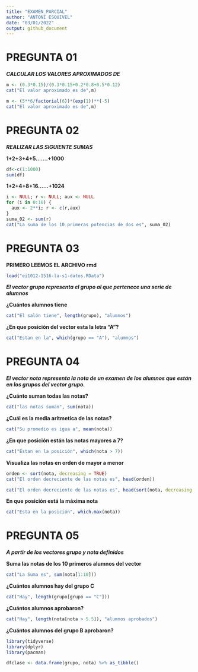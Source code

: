 ```yaml
---
title: "EXAMEN_PARCIAL"
author: "ANTONI ESQUIVEL"
date: "03/01/2022"
output: github_document
---
```




# PREGUNTA  01

***CALCULAR LOS VALORES APROXIMADOS DE***

```r
m <- (0.3*0.15)/(0.3*0.15+0.2*0.8+0.5*0.12)
cat("El valor aproximado es de",m)
```
```r
m <- (5**6/factorial(6))*(exp(1))**(-5)
cat("El valor aproximado es de",m)
```
# PREGUNTA  02

***REALIZAR LAS SIGUIENTE SUMAS***

**1+2+3+4+5.......+1000**
```r
df<-c(1:1000)
sum(df)

```

**1+2+4+8+16......+1024**

```r

i <- NULL; r <- NULL; aux <- NULL
for (i in 0:10) {
  aux <- 2**i; r <- c(r,aux)
}
suma_02 <- sum(r)
cat("La suma de los 10 primeras potencias de dos es", suma_02)

```

# PREGUNTA  03

**PRIMERO LEEMOS EL ARCHIVO rmd**

```r
load("ei1012-1516-la-s1-datos.RData")
```


***El vector grupo representa el grupo al que pertenece una serie de alumnos***

**¿Cuántos alumnos tiene**

```r
cat("El salón tiene", length(grupo), "alumnos")
```
**¿En que posición del vector esta la letra "A"?**

```r

cat("Estan en la", which(grupo == "A"), "alumnos")

```
# PREGUNTA  04

***El vector nota representa la nota de un examen de los alumnos que*** 
***están en los grupos del vector grupo.***

**¿Cuánto suman todas las notas?**

```r

cat("las notas suman", sum(nota))

```
**¿Cuál es la media aritmetica de las notas?**

```r

cat("Su promedio es igua a", mean(nota))

```

**¿En que posición están las notas mayores a 7?**

```r

cat("Estan en la posición", which(nota > 7))

```

**Visualiza las notas en orden de mayor a menor**

```r

orden <- sort(nota, decreasing = TRUE)
cat("El orden decreciente de las notas es", head(orden))

```
```r
cat("El orden decreciente de las notas es", head(sort(nota, decreasing = TRUE)))

```

**En que posición está la máxima nota**

```r
cat("Esta en la posición", which.max(nota))
```

# PREGUNTA  05

***A partir de los vectores grupo y nota definidos***

**Suma las notas de los 10 primeros alumnos del vector**

```r
cat("La Suma es", sum(nota[1:10]))
```

**¿Cuántos alumnos hay del grupo C**

```r
cat("Hay", length(grupo[grupo == "C"]))
```
**¿Cuántos alumnos aprobaron?**

```r
cat("Hay", length(nota[nota > 5.5]), "alumnos aprobados")
```
**¿Cuántos alumnos del grupo B aprobaron?**

```r
library(tidyverse)
library(dplyr)
library(pacman)
```

```r
dfclase <- data.frame(grupo, nota) %>% as_tibble() 
```




